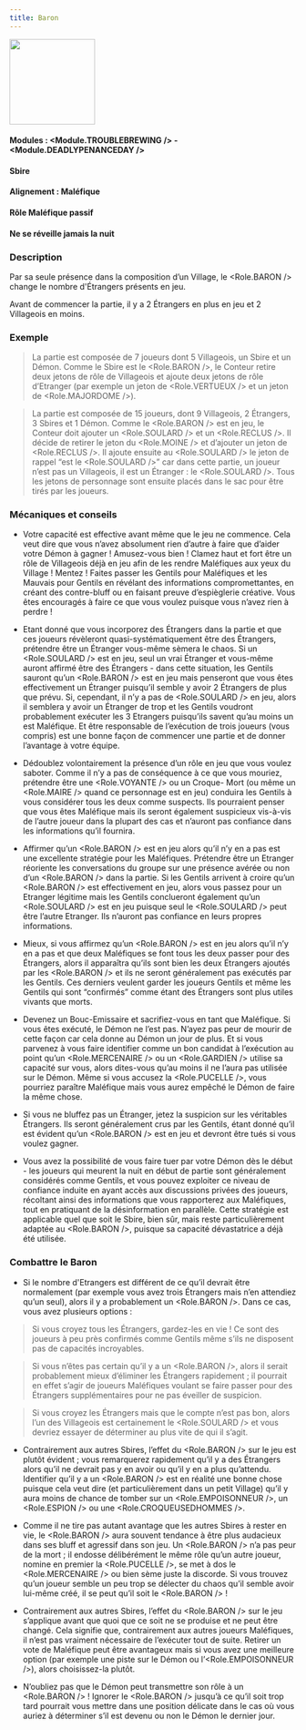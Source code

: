 ```yaml
---
title: Baron
---
```



<img src='/img/blood-on-the-clocktower/roles/baron.png' height='150' />

#### Modules : <Module.TROUBLEBREWING /> - <Module.DEADLYPENANCEDAY />
#### Sbire
#### Alignement : Maléfique
#### Rôle Maléfique passif
#### Ne se réveille jamais la nuit


### Description
Par sa seule présence dans la composition d’un Village, le <Role.BARON /> change le nombre d'Étrangers présents en jeu.

Avant de commencer la partie, il y a 2 Étrangers en plus en jeu et 2 Villageois en moins.


### Exemple
> La partie est composée de 7 joueurs dont 5 Villageois, un Sbire et un Démon. Comme le Sbire est le <Role.BARON />, le Conteur retire deux jetons de rôle de Villageois et ajoute deux jetons de rôle d’Etranger (par exemple un jeton de <Role.VERTUEUX /> et un jeton de <Role.MAJORDOME />).

> La partie est composée de 15 joueurs, dont 9 Villageois, 2 Étrangers, 3 Sbires et 1 Démon. Comme le <Role.BARON /> est en jeu, le Conteur doit ajouter un <Role.SOULARD /> et un <Role.RECLUS />. Il décide de retirer le jeton du <Role.MOINE /> et d’ajouter un jeton de <Role.RECLUS />. Il ajoute ensuite au <Role.SOULARD /> le jeton de rappel “est le <Role.SOULARD />” car dans cette partie, un joueur n’est pas un Villageois, il est un Étranger : le <Role.SOULARD />. Tous les jetons de personnage sont ensuite placés dans le sac pour être tirés par les joueurs.


### Mécaniques et conseils
- Votre capacité est effective avant même que le jeu ne commence. Cela veut dire que vous n’avez absolument rien d’autre à faire que d’aider votre Démon à gagner ! Amusez-vous bien ! Clamez haut et fort être un rôle de Villageois déjà en jeu afin de les rendre Maléfiques aux yeux du Village ! Mentez ! Faites passer les Gentils pour Maléfiques et les Mauvais pour Gentils en révélant des informations compromettantes, en créant des contre-bluff ou en faisant preuve d’espièglerie créative. Vous êtes encouragés à faire ce que vous voulez puisque vous n’avez rien à perdre !

- Etant donné que vous incorporez des Étrangers dans la partie et que ces joueurs révèleront quasi-systématiquement être des Étrangers, prétendre être un Étranger vous-même sèmera le chaos. Si un <Role.SOULARD /> est en jeu, seul un vrai Étranger et vous-même auront affirmé être des Étrangers - dans cette situation, les Gentils sauront qu’un <Role.BARON /> est en jeu mais penseront que vous êtes effectivement un Étranger puisqu’il semble y avoir 2 Étrangers de plus que prévu. Si, cependant, il n’y a pas de <Role.SOULARD /> en jeu, alors il semblera y avoir un Étranger de trop et les Gentils voudront probablement exécuter les 3 Etrangers puisqu’ils savent qu’au moins un est Maléfique. Et être responsable de l’exécution de trois joueurs (vous compris) est une bonne façon de commencer une partie et de donner l’avantage à votre équipe. 

- Dédoublez volontairement la présence d’un rôle en jeu que vous voulez saboter. Comme il n’y a pas de conséquence à ce que vous mouriez, prétendre être une <Role.VOYANTE /> ou un Croque- Mort (ou même un <Role.MAIRE /> quand ce personnage est en jeu) conduira les Gentils à vous considérer tous les deux comme suspects. Ils pourraient penser que vous êtes Maléfique mais ils seront également suspicieux vis-à-vis de l’autre joueur dans la plupart des cas et n’auront pas confiance dans les informations qu’il fournira.

- Affirmer qu’un <Role.BARON /> est en jeu alors qu’il n’y en a pas est une excellente stratégie pour les Maléfiques. Prétendre être un Etranger réoriente les conversations du groupe sur une présence avérée ou non d’un <Role.BARON /> dans la partie. Si les Gentils arrivent à croire qu’un <Role.BARON /> est effectivement en jeu, alors vous passez pour un Etranger légitime mais les Gentils conclueront également qu’un <Role.SOULARD /> est en jeu puisque seul le <Role.SOULARD /> peut être l’autre Etranger. Ils n’auront pas confiance en leurs propres informations. 

- Mieux, si vous affirmez qu’un <Role.BARON /> est en jeu alors qu’il n’y en a pas et que deux Maléfiques se font tous les deux passer pour des Étrangers, alors il apparaîtra qu’ils sont bien les deux Étrangers ajoutés par les <Role.BARON /> et ils ne seront généralement pas exécutés par les Gentils. Ces derniers veulent garder les joueurs Gentils et même les Gentils qui sont “confirmés” comme étant des Étrangers sont plus utiles vivants que morts.

- Devenez un Bouc-Emissaire et sacrifiez-vous en tant que Maléfique. Si vous êtes exécuté, le Démon ne l’est pas. N’ayez pas peur de mourir de cette façon car cela donne au Démon un jour de plus. Et si vous parvenez à vous faire identifier comme un bon candidat à l’exécution au point qu’un <Role.MERCENAIRE /> ou un <Role.GARDIEN /> utilise sa capacité sur vous, alors dites-vous qu’au moins il ne l’aura pas utilisée sur le Démon. Même si vous accusez la <Role.PUCELLE />, vous pourriez paraître Maléfique mais vous aurez empêché le Démon de faire la même chose.

- Si vous ne bluffez pas un Étranger, jetez la suspicion sur les véritables Étrangers. Ils seront généralement crus par les Gentils, étant donné qu’il est évident qu’un <Role.BARON /> est en jeu et devront être tués si vous voulez gagner.

- Vous avez la possibilité de vous faire tuer par votre Démon dès le début - les joueurs qui meurent la nuit en début de partie sont généralement considérés comme Gentils, et vous pouvez exploiter ce niveau de confiance induite en ayant accès aux discussions privées des joueurs, récoltant ainsi des informations que vous rapporterez aux Maléfiques, tout en pratiquant de la désinformation en parallèle. Cette stratégie est applicable quel que soit le Sbire, bien sûr, mais reste particulièrement adaptée au <Role.BARON />, puisque sa capacité dévastatrice a déjà été utilisée. 


### Combattre le Baron
- Si le nombre d'Etrangers est différent de ce qu’il devrait être normalement (par exemple vous avez trois Étrangers mais n’en attendiez qu’un seul), alors il y a probablement un <Role.BARON />. Dans ce cas, vous avez plusieurs options :

> Si vous croyez tous les Étrangers, gardez-les en vie ! Ce sont des joueurs à peu près confirmés comme Gentils même s’ils ne disposent pas de capacités incroyables.

> Si vous n’êtes pas certain qu’il y a un <Role.BARON />, alors il serait probablement mieux d’éliminer les Étrangers rapidement ; il pourrait en effet s’agir de joueurs Maléfiques voulant se faire passer pour des Étrangers supplémentaires pour ne pas éveiller de suspicion.

> Si vous croyez les Étrangers mais que le compte n’est pas bon, alors l’un des Villageois est certainement le <Role.SOULARD /> et vous devriez essayer de déterminer au plus vite de qui il s’agit.

- Contrairement aux autres Sbires, l’effet du <Role.BARON /> sur le jeu est plutôt évident ; vous remarquerez rapidement qu’il y a des Étrangers alors qu’il ne devrait pas y en avoir ou qu’il y en a plus qu’attendu. Identifier qu’il y a un <Role.BARON /> est en réalité une bonne chose puisque cela veut dire (et particulièrement dans un petit Village) qu’il y aura moins de chance de tomber sur un <Role.EMPOISONNEUR />, un <Role.ESPION /> ou une <Role.CROQUEUSEDHOMMES />.

- Comme il ne tire pas autant avantage que les autres Sbires à rester en vie, le <Role.BARON /> aura souvent tendance à être plus audacieux dans ses bluff et agressif dans son jeu. Un <Role.BARON /> n’a pas peur de la mort ; il endosse délibérément le même rôle qu’un autre joueur, nomine en premier la <Role.PUCELLE />, se met à dos le <Role.MERCENAIRE /> ou bien sème juste la discorde. Si vous trouvez qu’un joueur semble un peu trop se délecter du chaos qu’il semble avoir lui-même créé, il se peut qu’il soit le <Role.BARON /> !

- Contrairement aux autres Sbires, l’effet du <Role.BARON /> sur le jeu s’applique avant que quoi que ce soit ne se produise et ne peut être changé. Cela signifie que, contrairement aux autres joueurs Maléfiques, il n’est pas vraiment nécessaire de l’exécuter tout de suite. Retirer un vote de Maléfique peut être avantageux mais si vous avez une meilleure option (par exemple une piste sur le Démon ou l’<Role.EMPOISONNEUR />), alors choisissez-la plutôt.

- N’oubliez pas que le Démon peut transmettre son rôle à un <Role.BARON /> ! Ignorer le <Role.BARON /> jusqu’à ce qu’il soit trop tard pourrait vous mettre dans une position délicate dans le cas où vous auriez à déterminer s’il est devenu ou non le Démon le dernier jour.
